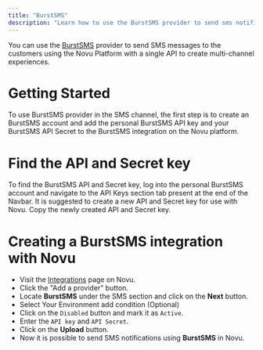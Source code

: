 ```yaml
---
title: "BurstSMS"
description: "Learn how to use the BurstSMS provider to send sms notifications using Novu"
---
```


You can use the [BurstSMS](https://burstsms.com/) provider to send SMS messages to the customers using the Novu Platform with a single API to create multi-channel experiences.

# Getting Started

To use BurstSMS provider in the SMS channel, the first step is to create an BurstSMS account and add the personal BurstSMS API key and your BurstSMS API Secret to the BurstSMS integration on the Novu platform.

# Find the API and Secret key

To find the BurstSMS API and Secret key, log into the personal BurstSMS account and navigate to the API Keys section tab present at the end of the Navbar. It is suggested to create a new API and Secret key for use with Novu. Copy the newly created API and Secret key.

# Creating a BurstSMS integration with Novu

- Visit the [Integrations](https://dashboard-v2.novu.co/integrations?utm_campaign=docs-sms-burstsms) page on Novu.
- Click the "Add a provider" button.
- Locate **BurstSMS** under the SMS section and click on the **Next** button.
- Select Your Environment add condition (Optional)
- Click on the `Disabled` button and mark it as `Active`.
- Enter the `API key` and `API Secret`.
- Click on the **Upload** button.
- Now it is possible to send SMS notifications using **BurstSMS** in Novu.
